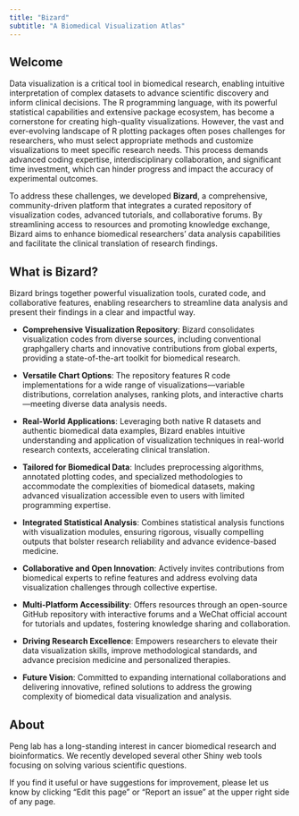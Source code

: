```yaml
---
title: "Bizard"
subtitle: "A Biomedical Visualization Atlas"
---
```


## Welcome {#welcome}

Data visualization is a critical tool in biomedical research, enabling intuitive interpretation of complex datasets to advance scientific discovery and inform clinical decisions. The R programming language, with its powerful statistical capabilities and extensive package ecosystem, has become a cornerstone for creating high-quality visualizations. However, the vast and ever-evolving landscape of R plotting packages often poses challenges for researchers, who must select appropriate methods and customize visualizations to meet specific research needs. This process demands advanced coding expertise, interdisciplinary collaboration, and significant time investment, which can hinder progress and impact the accuracy of experimental outcomes.

To address these challenges, we developed **Bizard**, a comprehensive, community-driven platform that integrates a curated repository of visualization codes, advanced tutorials, and collaborative forums. By streamlining access to resources and promoting knowledge exchange, Bizard aims to enhance biomedical researchers’ data analysis capabilities and facilitate the clinical translation of research findings.

## What is Bizard?

Bizard brings together powerful visualization tools, curated code, and collaborative features, enabling researchers to streamline data analysis and present their findings in a clear and impactful way.

-   **Comprehensive Visualization Repository**: Bizard consolidates visualization codes from diverse sources, including conventional graphgallery charts and innovative contributions from global experts, providing a state-of-the-art toolkit for biomedical research.

-   **Versatile Chart Options**: The repository features R code implementations for a wide range of visualizations—variable distributions, correlation analyses, ranking plots, and interactive charts—meeting diverse data analysis needs.

-   **Real-World Applications**: Leveraging both native R datasets and authentic biomedical data examples, Bizard enables intuitive understanding and application of visualization techniques in real-world research contexts, accelerating clinical translation.

-   **Tailored for Biomedical Data**: Includes preprocessing algorithms, annotated plotting codes, and specialized methodologies to accommodate the complexities of biomedical datasets, making advanced visualization accessible even to users with limited programming expertise.

-   **Integrated Statistical Analysis**: Combines statistical analysis functions with visualization modules, ensuring rigorous, visually compelling outputs that bolster research reliability and advance evidence-based medicine.

-   **Collaborative and Open Innovation**: Actively invites contributions from biomedical experts to refine features and address evolving data visualization challenges through collective expertise.

-   **Multi-Platform Accessibility**: Offers resources through an open-source GitHub repository with interactive forums and a WeChat official account for tutorials and updates, fostering knowledge sharing and collaboration.

-   **Driving Research Excellence**: Empowers researchers to elevate their data visualization skills, improve methodological standards, and advance precision medicine and personalized therapies.

-   **Future Vision**: Committed to expanding international collaborations and delivering innovative, refined solutions to address the growing complexity of biomedical data visualization and analysis.

## About

Peng lab has a long-standing interest in cancer biomedical research and bioinformatics. We recently developed several other Shiny web tools focusing on solving various scientific questions.

::: callout-note
If you find it useful or have suggestions for improvement, please let us know by clicking "Edit this page" or "Report an issue" at the upper right side of any page.
:::
